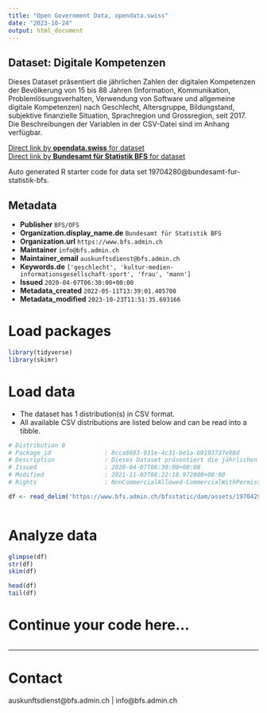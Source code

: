 ```yaml
---
title: "Open Government Data, opendata.swiss"
date: "2023-10-24"
output: html_document
---
```


## Dataset: Digitale Kompetenzen

Dieses Dataset präsentiert die jährlichen Zahlen der digitalen Kompetenzen der Bevölkerung von 15 bis 88 Jahren (Information, Kommunikation, Problemlösungsverhalten, Verwendung von Software und allgemeine digitale Kompetenzen) nach Geschlecht, Altersgruppe, Bildungstand, subjektive finanzielle Situation, Sprachregion und Grossregion, seit 2017. Die Beschreibungen der Variablen in der CSV-Datei sind im Anhang verfügbar.

[Direct link by **opendata.swiss** for dataset](https://opendata.swiss/de/dataset/digitale-kompetenzen)<br>
[Direct link by **Bundesamt für Statistik BFS** for dataset](https://www.bfs.admin.ch/asset/de/ts-x-ind-30114)

Auto generated R starter code for data set 19704280@bundesamt-fur-statistik-bfs.

## Metadata

- **Publisher** `BFS/OFS`
- **Organization.display_name.de** `Bundesamt für Statistik BFS`
- **Organization.url** `https://www.bfs.admin.ch`
- **Maintainer** `info@bfs.admin.ch`
- **Maintainer_email** `auskunftsdienst@bfs.admin.ch`
- **Keywords.de** `['geschlecht', 'kultur-medien-informationsgesellschaft-sport', 'frau', 'mann']`
- **Issued** `2020-04-07T06:30:00+00:00`
- **Metadata_created** `2022-05-11T13:39:01.405700`
- **Metadata_modified** `2023-10-23T11:51:35.693166`


# Load packages

```r

library(tidyverse)
library(skimr)

```

# Load data

-   The dataset has 1 distribution(s) in CSV format.
-   All available CSV distributions are listed below and can be read into a tibble.

```r

# Distribution 0
# Package_id               : 8cca8693-911e-4c31-be1a-b9193737e98d
# Description              : Dieses Dataset präsentiert die jährlichen Zahlen der digitalen Kompetenzen der Bevölkerung von 15 bis 88 Jahren (Information, Kommunikation, Problemlösungsverhalten, Verwendung von Software und allgemeine digitale Kompetenzen) nach Geschlecht, Altersgruppe, Bildungstand, subjektive finanzielle Situation, Sprachregion und Grossregion, seit 2017. Die Beschreibungen der Variablen in der CSV-Datei sind im Anhang verfügbar.
# Issued                   : 2020-04-07T06:30:00+00:00
# Modified                 : 2021-11-03T08:22:18.972000+00:00
# Rights                   : NonCommercialAllowed-CommercialWithPermission-ReferenceRequired

df <- read_delim('https://www.bfs.admin.ch/bfsstatic/dam/assets/19704292/master')



```

# Analyze data

```r

glimpse(df)
str(df)
skim(df)

head(df)
tail(df)

```

# Continue your code here...

```r

```

------------------------------------------------------------------------

# Contact

auskunftsdienst@bfs.admin.ch | info@bfs.admin.ch
